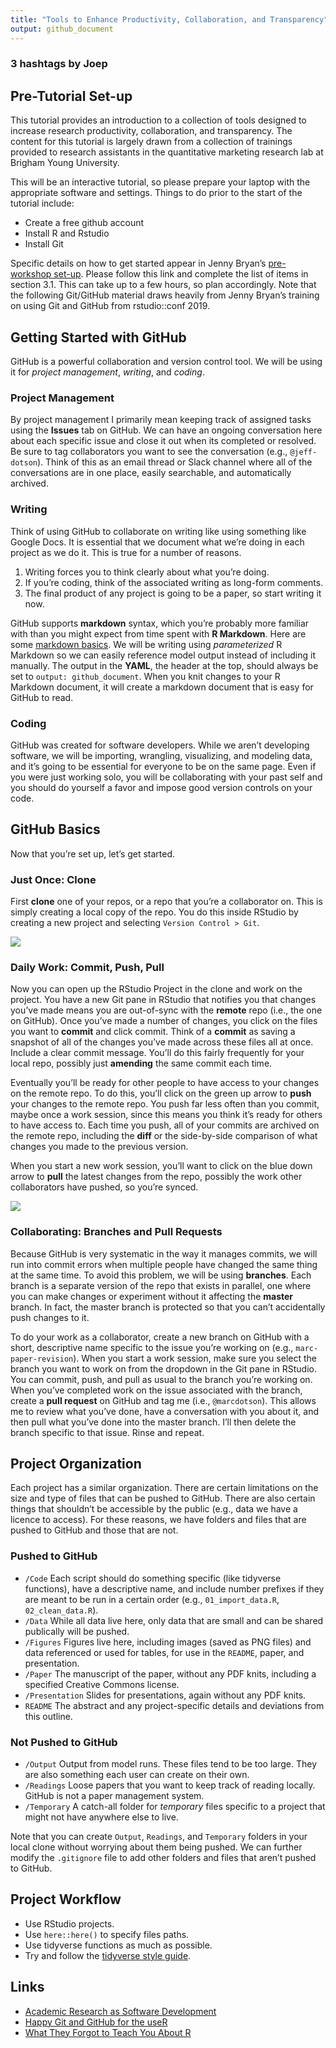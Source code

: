 ```yaml
---
title: "Tools to Enhance Productivity, Collaboration, and Transparency"
output: github_document
---
```


### 3 hashtags by Joep

## Pre-Tutorial Set-up

This tutorial provides an introduction to a collection of tools designed to increase research productivity, collaboration, and transparency.  The content for this tutorial is largely drawn from a collection of trainings provided to research assistants in the quantitative marketing research lab at Brigham Young University.      

This will be an interactive tutorial, so please prepare your laptop with the appropriate software and settings.  Things to do prior to the start of the tutorial include:

- Create a free github account
- Install R and Rstudio
- Install Git

Specific details on how to get started appear in Jenny Bryan's [pre-workshop set-up](https://happygitwithr.com/workshops.html?mkt_tok=eyJpIjoiT1RVelptVTNZams0T0dZMiIsInQiOiJlR0orVlVpaHZsRlwveWh5QUJPN2U1Q3BcL0pHVHo5RXJ5UkhabFlwVXM4NlEwcHhRTENQZmVxaEEyNnVLSkRFTTdVa0hyNjk4MkFHYUU1Nkt5VXNtRm9heFM3N3dnUFplZ1V5anpRTWdnWDVscE1lOUR6VzBHaGFQOUFhOGd1QkN3In0=#pre-workshop-set-up). Please follow this link and complete the list of items in section 3.1.  This can take up to a few hours, so plan accordingly. Note that the following Git/GitHub material draws heavily from Jenny Bryan's training on using Git and GitHub from rstudio::conf 2019.

## Getting Started with GitHub

GitHub is a powerful collaboration and version control tool. We will be using it for *project management*, *writing*, and *coding*.

### Project Management

By project management I primarily mean keeping track of assigned tasks using the **Issues** tab on GitHub. We can have an ongoing conversation here about each specific issue and close it out when its completed or resolved. Be sure to tag collaborators you want to see the conversation (e.g., `@jeff-dotson`). Think of this as an email thread or Slack channel where all of the conversations are in one place, easily searchable, and automatically archived.

### Writing

Think of using GitHub to collaborate on writing like using something like Google Docs. It is essential that we document what we're doing in each project as we do it. This is true for a number of reasons.

1. Writing forces you to think clearly about what you're doing.
2. If you're coding, think of the associated writing as long-form comments.
3. The final product of any project is going to be a paper, so start writing it now.

GitHub supports **markdown** syntax, which you're probably more familiar with than you might expect from time spent with **R Markdown**. Here are some [markdown basics](https://rmarkdown.rstudio.com/authoring_basics.html). We will be writing using *parameterized* R Markdown so we can easily reference model output instead of including it manually. The output in the **YAML**, the header at the top, should always be set to `output: github_document`. When you knit changes to your R Markdown document, it will create a markdown document that is easy for GitHub to read.

### Coding

GitHub was created for software developers. While we aren't developing software, we will be importing, wrangling, visualizing, and modeling data, and it's going to be essential for everyone to be on the same page. Even if you were just working solo, you will be collaborating with your past self and you should do yourself a favor and impose good version controls on your code.

## GitHub Basics

Now that you're set up, let's get started.

### Just Once: Clone

First **clone** one of your repos, or a repo that you're a collaborator on. This is simply creating a local copy of the repo. You do this inside RStudio by creating a new project and selecting `Version Control > Git`.

![](Figures/clone.png)

### Daily Work: Commit, Push, Pull

Now you can open up the RStudio Project in the clone and work on the project. You have a new Git pane in RStudio that notifies you that changes you've made means you are out-of-sync with the **remote** repo (i.e., the one on GitHub). Once you've made a number of changes, you click on the files you want to **commit** and click commit. Think of a **commit** as saving a snapshot of all of the changes you've made across these files all at once. Include a clear commit message. You'll do this fairly frequently for your local repo, possibly just **amending** the same commit each time.

Eventually you'll be ready for other people to have access to your changes on the remote repo. To do this, you'll click on the green up arrow to **push** your changes to the remote repo. You push far less often than you commit, maybe once a work session, since this means you think it's ready for others to have access to. Each time you push, all of your commits are archived on the remote repo, including the **diff** or the side-by-side comparison of what changes you made to the previous version.

When you start a new work session, you'll want to click on the blue down arrow to **pull** the latest changes from the repo, possibly the work other collaborators have pushed, so you're synced.

![](Figures/daily-work.png)

### Collaborating: Branches and Pull Requests

Because GitHub is very systematic in the way it manages commits, we will run into commit errors when multiple people have changed the same thing at the same time. To avoid this problem, we will be using **branches**. Each branch is a separate version of the repo that exists in parallel, one where you can make changes or experiment without it affecting the **master** branch. In fact, the master branch is protected so that you can't accidentally push changes to it.

To do your work as a collaborator, create a new branch on GitHub with a short, descriptive name specific to the issue you're working on (e.g., `marc-paper-revision`). When you start a work session, make sure you select the branch you want to work on from the dropdown in the Git pane in RStudio. You can commit, push, and pull as usual to the branch you're working on. When you've completed work on the issue associated with the branch, create a **pull request** on GitHub and tag me (i.e., `@marcdotson`). This allows me to review what you've done, have a conversation with you about it, and then pull what you've done into the master branch. I'll then delete the branch specific to that issue. Rinse and repeat.

## Project Organization

Each project has a similar organization. There are certain limitations on the size and type of files that can be pushed to GitHub. There are also certain things that shouldn't be accessible by the public (e.g., data we have a licence to access). For these reasons, we have folders and files that are pushed to GitHub and those that are not.

### Pushed to GitHub

* `/Code` Each script should do something specific (like tidyverse functions), have a descriptive name, and include number prefixes if they are meant to be run in a certain order (e.g., `01_import_data.R`, `02_clean_data.R`).
* `/Data` While all data live here, only data that are small and can be shared publically will be pushed.
* `/Figures` Figures live here, including images (saved as PNG files) and data referenced or used for tables, for use in the `README`, paper, and presentation.
* `/Paper` The manuscript of the paper, without any PDF knits, including a specified Creative Commons license.
* `/Presentation` Slides for presentations, again without any PDF knits.
* `README` The abstract and any project-specific details and deviations from this outline.

### Not Pushed to GitHub

* `/Output` Output from model runs. These files tend to be too large. They are also something each user can create on their own.
* `/Readings` Loose papers that you want to keep track of reading locally. GitHub is not a paper management system.
* `/Temporary` A catch-all folder for *temporary* files specific to a project that might not have anywhere else to live.

Note that you can create `Output`, `Readings`, and `Temporary` folders in your local clone without worrying about them being pushed. We can further modify the `.gitignore` file to add other folders and files that aren't pushed to GitHub.

## Project Workflow

* Use RStudio projects.
* Use `here::here()` to specify files paths.
* Use tidyverse functions as much as possible.
* Try and follow the [tidyverse style guide](https://style.tidyverse.org).

## Links

* [Academic Research as Software Development](https://www.mathkills.com/words/2019/2/17/academic-research-as-software-development)
* [Happy Git and GitHub for the useR](https://happygitwithr.com)
* [What They Forgot to Teach You About R](https://whattheyforgot.org)
